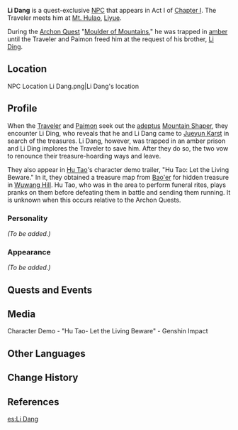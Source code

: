{{Meta
<!-- REMOVE THIS TEMPLATE AFTER ADDING MISSING INFO -->
|missing_NPC_profile  = yes
}}
{{Character Infobox
|image            = NPC Li Dang.png
|region           = Liyue
|title            = Treasure Hoarder
|voiceEN          = Brock Powell<ref>Twitter: [https://twitter.com/brockvox/status/1327694621489565696 EN VA Self Announcement]</ref>
|voiceCN          = [https://zh.moegirl.org.cn/王柏超 Bochao Wang (王柏超)] - Nickname: 化身伊陆<ref>HoYoverse Chinese News: [https://ys.mihoyo.com/main/news/detail/14372 Hu Tao: Let the Living Beware]</ref>
|type             = Quest NPC
|affiliation      = Treasure Hoarders
}}
'''Li Dang''' {{Lang|zh=李当|zh_rm=Lǐ Dāng}} is a quest-exclusive [[NPC]] that appears in Act I of [[Chapter I]]. The Traveler meets him at [[Mt. Hulao]], [[Liyue]].

During the [[Archon Quests|Archon Quest]] "[[Moulder of Mountains]]," he was trapped in [[Amber Rock|amber]] until the Traveler and Paimon freed him at the request of his brother, [[Li Ding]].

==Location==
<gallery hideaddbutton="true" captionalign="center">
NPC Location Li Dang.png|Li Dang's location
<!--NPC Location Li Dang Context.png|Additional context-->
</gallery>

==Profile==
When the [[Traveler]] and [[Paimon]] seek out the [[adeptus]] [[Mountain Shaper]], they encounter Li Ding, who reveals that he and Li Dang came to [[Jueyun Karst]] in search of the treasures. Li Dang, however, was trapped in an amber prison and Li Ding implores the Traveler to save him. After they do so, the two vow to renounce their treasure-hoarding ways and leave.

They also appear in [[Hu Tao]]'s character demo trailer, "Hu Tao: Let the Living Beware." In it, they obtained a treasure map from [[Bao'er]] for hidden treasure in [[Wuwang Hill]]. Hu Tao, who was in the area to perform funeral rites, plays pranks on them before defeating them in battle and sending them running. It is unknown when this occurs relative to the Archon Quests.

===Personality===
''(To be added.)''

===Appearance===
''(To be added.)''

==Quests and Events==
{{Quest Appearances}}

==Media==
<gallery hideaddbutton="true" captionalign="center">
Character Demo - "Hu Tao- Let the Living Beware" - Genshin Impact
</gallery>

==Other Languages==
{{Other Languages|default_hidden = 1
|en      = Li Dang
|zhs     = 李当
|zhs_rm  = Lǐ Dāng
|zht     = 李當
|zht_rm  = Lǐ Dāng
|ja      = 李当
|ja_rm   = Ri Tou<ref>{{Ref/Quest|Moulder of Mountains|note=Japanese Voice-Over}}</ref>
|ko      = {{tt|이당|李當}}
|ko_rm   = I Dang
|es      = Li Dang
|fr      = Lidang
|ru      = Ли Дан
|th      = Li Dang
|vi      = Li Dang
|de      = Li Dang
|id      = Li Dang
|pt      = Li Dang
}}

==Change History==
{{Change History|1.0}}

==References==
{{Reflist}}

[[es:Li Dang]]